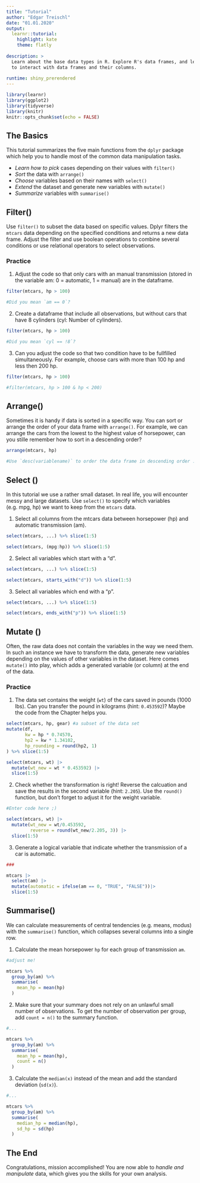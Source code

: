 ```yaml
---
title: "Tutorial"
author: "Edgar Treischl"
date: "01.01.2020"
output: 
  learnr::tutorial:
    highlight: kate
    theme: flatly
    
description: >
  Learn about the base data types in R. Explore R's data frames, and learn how
  to interact with data frames and their columns.
   
runtime: shiny_prerendered
---
```


```r
library(learnr)
library(ggplot2)
library(tidyverse)
library(knitr)
knitr::opts_chunk$set(echo = FALSE)

```

## The Basics

This tutorial summarizes the five main functions from the `dplyr` package which help you to handle most of the common data manipulation tasks.

-   *Learn how to pick* cases depending on their values with `filter()`
-   *Sort* the data with `arrange()`
-   *Choose* variables based on their names with `select()`
-   *Extend* the dataset and generate new variables with `mutate()`
-   *Summarize* variables with `summarise()`




## Filter()

Use `filter()` to subset the data based on specific values. Dplyr filters the `mtcars` data depending on the specified conditions and returns a new data frame. Adjust the filter and use boolean operations to combine several conditions or use relational operators to select observations.

### Practice

1.  Adjust the code so that only cars with an manual transmission (stored in the variable am: 0 = automatic, 1 = manual) are in the dataframe.

```r
filter(mtcars, hp > 100)
```

```r
#Did you mean `am == 0`?
```

2.  Create a dataframe that include all observations, but without cars that have 8 cylinders (cyl: Number of cylinders).

```r
filter(mtcars, hp > 100)
```

```r
#Did you mean `cyl == !8`?
```

3.  Can you adjust the code so that two condition have to be fullfilled simultaneously. For example, choose cars with more than 100 hp and less then 200 hp.

```r
filter(mtcars, hp > 100)
```

```r
#filter(mtcars, hp > 100 & hp < 200)
```


## Arrange()

Sometimes it is handy if data is sorted in a specific way. You can sort or arrange the order of your data frame with `arrange()`. For example, we can arrange the cars from the lowest to the highest value of horsepower, can you stille remember how to sort in a descending order?

```r
arrange(mtcars, hp)
```

```r
#Use `desc(variablename)` to order the data frame in descending order :-)
```

## Select ()

In this tutorial we use a rather small dataset. In real life, you will encounter messy and large datasets. Use `select()` to specify which variables (e.g. mpg, hp) we want to keep from the `mtcars` data. 


1.  Select all columns from the mtcars data between horsepower (hp) and automatic transmission (am).

```r
select(mtcars, ...) %>% slice(1:5)
```

```r
select(mtcars, (mpg:hp)) %>% slice(1:5)
```

2.  Select all variables which start with a "d".

```r
select(mtcars, ...) %>% slice(1:5)
```

```r
select(mtcars, starts_with("d")) %>% slice(1:5)
```

3.  Select all variables which end with a "p".

```r
select(mtcars, ...) %>% slice(1:5)
```

```r
select(mtcars, ends_with("p")) %>% slice(1:5)
```


## Mutate ()

Often, the raw data does not contain the variables in the way we need them. In such an instance we have to transform the data, generate new variables depending on the values of other variables in the dataset. Here comes `mutate()` into play, which adds a generated variable (or column) at the end of the data. 



### Practice

1.  The data set contains the weight (`wt`) of the cars saved in pounds (1000 lbs). Can you transfer the pound in kilograms (hint: `0.453592`)? Maybe the code from the Chapter helps you.

```r
select(mtcars, hp, gear) #a subset of the data set
mutate(df,
       kw = hp * 0.74570,
       hp2 = kw * 1.34102,
       hp_rounding = round(hp2, 1)
) %>% slice(1:5)
```

```r
select(mtcars, wt) |> 
  mutate(wt_new = wt * 0.453592) |>  
  slice(1:5)
```

2.  Check whether the transformation is right! Reverse the calcuation and save the results in the second variable (hint: `2.205`). Use the `round()` function, but don't forget to adjust it for the weight variable.

```r
#Enter code here ;)
```

```r
select(mtcars, wt) |> 
  mutate(wt_new = wt/0.453592,
         reverse = round(wt_new/2.205, 3)) |>  
  slice(1:5)
```

3.  Generate a logical variable that indicate whether the transmission of a car is automatic.

```r
###
```

```r
mtcars |> 
  select(am) |> 
  mutate(automatic = ifelse(am == 0, "TRUE", "FALSE"))|> 
  slice(1:5)
```



## Summarise()

We can calculate measurements of central tendencies (e.g. means, modus) with the `summarise()` function, which collapses several columns into a single row. 



1.  Calculate the mean horsepower `hp` for each group of transmission `am`.  

```r
#adjust me!
```

```r
mtcars %>% 
  group_by(am) %>% 
  summarise(
    mean_hp = mean(hp)
  )
```

2. Make sure that your summary does not rely on an unlawful small number of observations. To get the number of observation per group, add `count = n()` to the summary function.

```r
#...
```

```r
mtcars %>% 
  group_by(am) %>% 
  summarise(
    mean_hp = mean(hp),
    count = n()
  )
```

3.  Calculate the `median(x)` instead of the mean and add the standard deviation (`sd(x)`).

```r
#...
```

```r
mtcars %>% 
  group_by(am) %>% 
  summarise(
    median_hp = median(hp),
    sd_hp = sd(hp)
  )

```



## The End

Congratulations, mission accomplished! You are now able to *handle and manipulate* data, which gives you the skills for your own analysis. 







